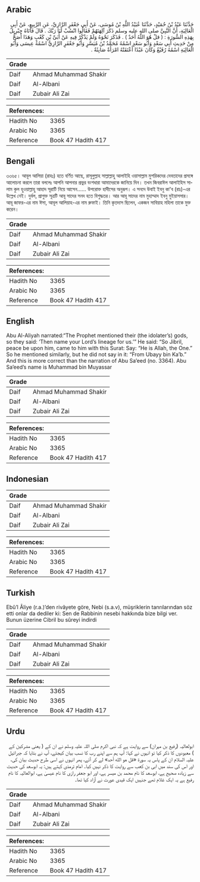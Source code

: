 ## Arabic


<div dir="rtl" lang="ar" style={{fontSize:'larger',backgroundColor:'#f8f9fa',padding:20}}>
حَدَّثَنَا عَبْدُ بْنُ حُمَيْدٍ، حَدَّثَنَا عُبَيْدُ اللَّهِ بْنُ مُوسَى، عَنْ أَبِي جَعْفَرٍ الرَّازِيِّ، عَنِ الرَّبِيعِ، عَنْ أَبِي الْعَالِيَةِ، أَنَّ النَّبِيَّ صلى الله عليه وسلم ذَكَرَ آلِهَتَهُمْ فَقَالُوا انْسُبْ لَنَا رَبَّكَ ‏.‏ قَالَ فَأَتَاهُ جِبْرِيلُ بِهَذِهِ السُّورَةِ ‏:‏ ‏(‏ قلْ هُوَ اللَّهُ أَحَدٌ ‏)‏ ‏.‏ فَذَكَرَ نَحْوَهُ وَلَمْ يَذْكُرْ فِيهِ عَنْ أُبَىِّ بْنِ كَعْبٍ وَهَذَا أَصَحُّ مِنْ حَدِيثِ أَبِي سَعْدٍ وَأَبُو سَعْدٍ اسْمُهُ مُحَمَّدُ بْنُ مُيَسَّرٍ وَأَبُو جَعْفَرٍ الرَّازِيُّ اسْمُهُ عِيسَى وَأَبُو الْعَالِيَةِ اسْمُهُ رُفَيْعٌ وَكَانَ عَبْدًا أَعْتَقَتْهُ امْرَأَةٌ صَابِئَةٌ ‏.‏
</div>
<div style={{backgroundColor:'#f8f9fa',padding:20, marginBottom: 10}}><table> <thead> <tr> <th>Grade</th> <th></th> </tr> </thead> <tbody> <tr><td>Daif</td><td>Ahmad Muhammad Shakir</td></tr><tr><td>Daif</td><td>Al-Albani</td></tr><tr><td>Daif</td><td>Zubair Ali Zai</td></tr></tbody></table><table> <thead> <tr> <th>References:</th> <th></th> </tr> </thead> <tbody><tr><td>Hadith No</td><td>3365</td></tr><tr><td>Arabic No</td><td>3365</td></tr><tr><td>Reference</td><td>Book 47 Hadith 417</td></tr></tbody></table></div>

## Bengali


<div dir="ltr" lang="bn" style={{fontSize:'larger',backgroundColor:'#f8f9fa',padding:20}}>
৩৩৬৫। আবূল আলিয়া (রাহঃ) হতে বর্ণিত আছে, রাসূলুল্লাহ সাল্লাল্লাহু আলাইহি ওয়াসাল্লাম মুশরিকদের দেবতাদের প্রসঙ্গে আলোচনা করলে তারা বললেঃ আপনি আপনার প্রভুর বংশধারা আমাদেরকে জানিয়ে দিন। তখন জিবরাঈল আলাইহিস সালাম কুল হুওয়াল্লাহু আহাদ সূরাটি নিয়ে আসেন...... উপরোক্ত হাদীসের অনুরূপ। এ সনদে উবাই ইবনু কা'ব (রাঃ)-এর উল্লেখ নেই। দুর্বল, প্রাগুক্ত সূত্রটি আবূ সাদের সনদ হতে বিশুদ্ধতর। আর আবূ সাদের নাম মুহাম্মাদ ইবনু মুইয়াসসার। আবূ জাফর-এর নাম ঈসা, আবূল আলিয়াহ-এর নাম রুফাই। তিনি কৃতদাস ছিলেন, একজন সাবিয়াহ মহিলা তাকে মুক্ত করেন।
</div>
<div style={{backgroundColor:'#f8f9fa',padding:20, marginBottom: 10}}><table> <thead> <tr> <th>Grade</th> <th></th> </tr> </thead> <tbody> <tr><td>Daif</td><td>Ahmad Muhammad Shakir</td></tr><tr><td>Daif</td><td>Al-Albani</td></tr><tr><td>Daif</td><td>Zubair Ali Zai</td></tr></tbody></table><table> <thead> <tr> <th>References:</th> <th></th> </tr> </thead> <tbody><tr><td>Hadith No</td><td>3365</td></tr><tr><td>Arabic No</td><td>3365</td></tr><tr><td>Reference</td><td>Book 47 Hadith 417</td></tr></tbody></table></div>

## English


<div dir="ltr" lang="en" style={{fontSize:'larger',backgroundColor:'#f8f9fa',padding:20}}>
Abu Al-Aliyah narrated:“The Prophet mentioned their (the idolater’s) gods, so they said: ‘Then name your Lord’s lineage for us.’” He said: “So Jibril, peace be upon him, came to him with this Surat: Say: “He is Allah, the One.” So he mentioned similarly, but he did not say in it: “From Ubayy bin Ka’b.” And this is more correct than the narration of Abu Sa’eed (no. 3364). Abu Sa’eed’s name is Muhammad bin Muyassar
</div>
<div style={{backgroundColor:'#f8f9fa',padding:20, marginBottom: 10}}><table> <thead> <tr> <th>Grade</th> <th></th> </tr> </thead> <tbody> <tr><td>Daif</td><td>Ahmad Muhammad Shakir</td></tr><tr><td>Daif</td><td>Al-Albani</td></tr><tr><td>Daif</td><td>Zubair Ali Zai</td></tr></tbody></table><table> <thead> <tr> <th>References:</th> <th></th> </tr> </thead> <tbody><tr><td>Hadith No</td><td>3365</td></tr><tr><td>Arabic No</td><td>3365</td></tr><tr><td>Reference</td><td>Book 47 Hadith 417</td></tr></tbody></table></div>

## Indonesian


<div dir="ltr" lang="id" style={{fontSize:'larger',backgroundColor:'#f8f9fa',padding:20}}>

</div>
<div style={{backgroundColor:'#f8f9fa',padding:20, marginBottom: 10}}><table> <thead> <tr> <th>Grade</th> <th></th> </tr> </thead> <tbody> <tr><td>Daif</td><td>Ahmad Muhammad Shakir</td></tr><tr><td>Daif</td><td>Al-Albani</td></tr><tr><td>Daif</td><td>Zubair Ali Zai</td></tr></tbody></table><table> <thead> <tr> <th>References:</th> <th></th> </tr> </thead> <tbody><tr><td>Hadith No</td><td>3365</td></tr><tr><td>Arabic No</td><td>3365</td></tr><tr><td>Reference</td><td>Book 47 Hadith 417</td></tr></tbody></table></div>

## Turkish


<div dir="ltr" lang="tr" style={{fontSize:'larger',backgroundColor:'#f8f9fa',padding:20}}>
Ebû’l Âliye (r.a.)’den rivâyete göre, Nebi (s.a.v), müşriklerin tanrılarından söz etti onlar da dediler ki: Sen de Rabbinin nesebi hakkında bize bilgi ver. Bunun üzerine Cibril bu sûreyi indirdi
</div>
<div style={{backgroundColor:'#f8f9fa',padding:20, marginBottom: 10}}><table> <thead> <tr> <th>Grade</th> <th></th> </tr> </thead> <tbody> <tr><td>Daif</td><td>Ahmad Muhammad Shakir</td></tr><tr><td>Daif</td><td>Al-Albani</td></tr><tr><td>Daif</td><td>Zubair Ali Zai</td></tr></tbody></table><table> <thead> <tr> <th>References:</th> <th></th> </tr> </thead> <tbody><tr><td>Hadith No</td><td>3365</td></tr><tr><td>Arabic No</td><td>3365</td></tr><tr><td>Reference</td><td>Book 47 Hadith 417</td></tr></tbody></table></div>

## Urdu


<div dir="rtl" lang="ur" style={{fontSize:'larger',backgroundColor:'#f8f9fa',padding:20}}>
ابولعالیہ (رفیع بن مہران) سے روایت ہے کہ نبی اکرم صلی اللہ علیہ وسلم نے ان کے ( یعنی مشرکین کے ) معبودوں کا ذکر کیا تو انہوں نے کہا: آپ ہم سے اپنے رب کا نسب بیان کیجئے، آپ نے بتایا کہ جبرائیل علیہ السلام ان کے پاس یہ سورۃ «قل هو الله أحد» لے کر آئے، پھر انہوں نے اسی طرح حدیث بیان کی، اور اس کی سند میں ابی بن کعب سے روایت کا ذکر نہیں کیا۔ امام ترمذی کہتے ہیں: یہ ابوسعد کی حدیث سے زیادہ صحیح ہے، ابوسعد کا نام محمد بن میسر ہے، اور ابو جعفر رازی کا نام عیسیٰ ہے، ابوالعالیہ کا نام رفیع ہے یہ ایک غلام تھے جنہیں ایک قیدی عورت نے آزاد کیا تھا۔
</div>
<div style={{backgroundColor:'#f8f9fa',padding:20, marginBottom: 10}}><table> <thead> <tr> <th>Grade</th> <th></th> </tr> </thead> <tbody> <tr><td>Daif</td><td>Ahmad Muhammad Shakir</td></tr><tr><td>Daif</td><td>Al-Albani</td></tr><tr><td>Daif</td><td>Zubair Ali Zai</td></tr></tbody></table><table> <thead> <tr> <th>References:</th> <th></th> </tr> </thead> <tbody><tr><td>Hadith No</td><td>3365</td></tr><tr><td>Arabic No</td><td>3365</td></tr><tr><td>Reference</td><td>Book 47 Hadith 417</td></tr></tbody></table></div>